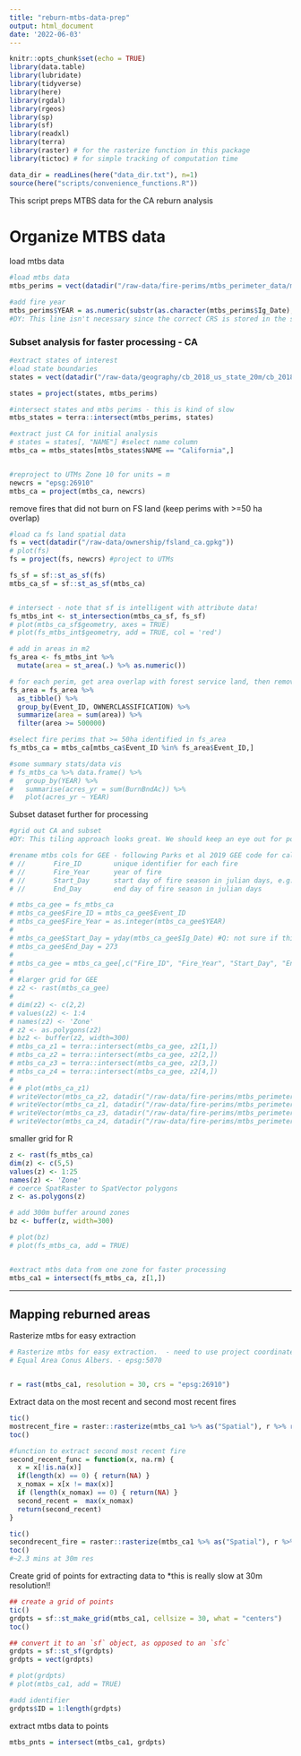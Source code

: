 ```yaml
---
title: "reburn-mtbs-data-prep"
output: html_document
date: '2022-06-03'
---
```


```r
knitr::opts_chunk$set(echo = TRUE)
library(data.table)
library(lubridate)
library(tidyverse)
library(here)
library(rgdal)
library(rgeos)
library(sp)
library(sf)
library(readxl)
library(terra)
library(raster) # for the rasterize function in this package
library(tictoc) # for simple tracking of computation time

data_dir = readLines(here("data_dir.txt"), n=1)
source(here("scripts/convenience_functions.R"))

```

This script preps MTBS data for the CA reburn analysis

# Organize MTBS data

load mtbs data

```r
#load mtbs data
mtbs_perims = vect(datadir("/raw-data/fire-perims/mtbs_perimeter_data/mtbs_perims_DD.shp")) #Mercator (EPSG: 4269)

#add fire year
mtbs_perims$YEAR = as.numeric(substr(as.character(mtbs_perims$Ig_Date), 1,4)) 
#DY: This line isn't necessary since the correct CRS is stored in the shapefile: crs(mtbs_perims) = 'epsg:4269'
```

### Subset analysis for faster processing - CA

```r

#extract states of interest
#load state boundaries
states = vect(datadir("/raw-data/geography/cb_2018_us_state_20m/cb_2018_us_state_20m.shp")) 

states = project(states, mtbs_perims)

#intersect states and mtbs perims - this is kind of slow
mtbs_states = terra::intersect(mtbs_perims, states)

#extract just CA for initial analysis
# states = states[, "NAME"] #select name column
mtbs_ca = mtbs_states[mtbs_states$NAME == "California",]


#reproject to UTMs Zone 10 for units = m
newcrs = "epsg:26910"
mtbs_ca = project(mtbs_ca, newcrs)


```

remove fires that did not burn on FS land (keep perims with >=50 ha overlap)
```r
#load ca fs land spatial data
fs = vect(datadir("/raw-data/ownership/fsland_ca.gpkg")) 
# plot(fs)
fs = project(fs, newcrs) #project to UTMs

fs_sf = sf::st_as_sf(fs)
mtbs_ca_sf = sf::st_as_sf(mtbs_ca)


# intersect - note that sf is intelligent with attribute data!
fs_mtbs_int <- st_intersection(mtbs_ca_sf, fs_sf)
# plot(mtbs_ca_sf$geometry, axes = TRUE)
# plot(fs_mtbs_int$geometry, add = TRUE, col = 'red')

# add in areas in m2
fs_area <- fs_mtbs_int %>% 
  mutate(area = st_area(.) %>% as.numeric())

# for each perim, get area overlap with forest service land, then remove areas with <50 ha overlap
fs_area = fs_area %>% 
  as_tibble() %>% 
  group_by(Event_ID, OWNERCLASSIFICATION) %>% 
  summarize(area = sum(area)) %>%
  filter(area >= 500000)

#select fire perims that >= 50ha identified in fs_area
fs_mtbs_ca = mtbs_ca[mtbs_ca$Event_ID %in% fs_area$Event_ID,]

#some summary stats/data vis
# fs_mtbs_ca %>% data.frame() %>% 
#   group_by(YEAR) %>% 
#   summarise(acres_yr = sum(BurnBndAc)) %>% 
#   plot(acres_yr ~ YEAR)
```



Subset dataset further for processing
```r
#grid out CA and subset
#DY: This tiling approach looks great. We should keep an eye out for possible cases where edge effects might be an issue, and if they exist, add a buffer to the grid.

#rename mtbs cols for GEE - following Parks et al 2019 GEE code for calculating CBI
# //       Fire_ID        unique identifier for each fire
# //       Fire_Year      year of fire
# //       Start_Day      start day of fire season in julian days, e.g. June 15 = 166
# //       End_Day        end day of fire season in julian days

# mtbs_ca_gee = fs_mtbs_ca
# mtbs_ca_gee$Fire_ID = mtbs_ca_gee$Event_ID
# mtbs_ca_gee$Fire_Year = as.integer(mtbs_ca_gee$YEAR)
# 
# mtbs_ca_gee$Start_Day = yday(mtbs_ca_gee$Ig_Date) #Q: not sure if this should be actual start date or average for CA?
# mtbs_ca_gee$End_Day = 273
# 
# mtbs_ca_gee = mtbs_ca_gee[,c("Fire_ID", "Fire_Year", "Start_Day", "End_Day")]
# 
# #larger grid for GEE
# z2 <- rast(mtbs_ca_gee)
# 
# dim(z2) <- c(2,2)
# values(z2) <- 1:4
# names(z2) <- 'Zone'
# z2 <- as.polygons(z2)
# bz2 <- buffer(z2, width=300)
# mtbs_ca_z1 = terra::intersect(mtbs_ca_gee, z2[1,])
# mtbs_ca_z2 = terra::intersect(mtbs_ca_gee, z2[2,])
# mtbs_ca_z3 = terra::intersect(mtbs_ca_gee, z2[3,])
# mtbs_ca_z4 = terra::intersect(mtbs_ca_gee, z2[4,])
# 
# # plot(mtbs_ca_z1)
# writeVector(mtbs_ca_z2, datadir("/raw-data/fire-perims/mtbs_perimeter_data/mtbs_ca_zones_for_GEE/mtbs_ca_z2.shp"))
# writeVector(mtbs_ca_z1, datadir("/raw-data/fire-perims/mtbs_perimeter_data/mtbs_ca_zones_for_GEE/mtbs_ca_z1.shp"))
# writeVector(mtbs_ca_z3, datadir("/raw-data/fire-perims/mtbs_perimeter_data/mtbs_ca_zones_for_GEE/mtbs_ca_z3.shp"))
# writeVector(mtbs_ca_z4, datadir("/raw-data/fire-perims/mtbs_perimeter_data/mtbs_ca_zones_for_GEE/mtbs_ca_z4.shp"))

```

smaller grid for R
```r
z <- rast(fs_mtbs_ca)
dim(z) <- c(5,5)
values(z) <- 1:25
names(z) <- 'Zone'
# coerce SpatRaster to SpatVector polygons
z <- as.polygons(z)

# add 300m buffer around zones
bz <- buffer(z, width=300) 

# plot(bz)
# plot(fs_mtbs_ca, add = TRUE)


#extract mtbs data from one zone for faster processing
mtbs_ca1 = intersect(fs_mtbs_ca, z[1,])


```


----
## Mapping reburned areas


Rasterize mtbs for easy extraction
```r
# Rasterize mtbs for easy extraction.  - need to use project coordinate system - like Albers equal area conical 
# Equal Area Conus Albers. - epsg:5070


r = rast(mtbs_ca1, resolution = 30, crs = "epsg:26910")

```

Extract data on the most recent and second most recent fires
```r

tic()
mostrecent_fire = raster::rasterize(mtbs_ca1 %>% as("Spatial"), r %>% raster(), field="YEAR", fun=max)
toc()

#function to extract second most recent fire 
second_recent_func = function(x, na.rm) {
  x = x[!is.na(x)]
  if(length(x) == 0) { return(NA) }
  x_nomax = x[x != max(x)]
  if (length(x_nomax) == 0) { return(NA) }
  second_recent =  max(x_nomax)
  return(second_recent)
}

tic()
secondrecent_fire = raster::rasterize(mtbs_ca1 %>% as("Spatial"), r %>% raster, field="YEAR", fun=second_recent_func)
toc()
#~2.3 mins at 30m res

```

Create grid of points for extracting data to 
*this is really slow at 30m resolution!!
```r
## create a grid of points
tic()
grdpts = sf::st_make_grid(mtbs_ca1, cellsize = 30, what = "centers")
toc()

## convert it to an `sf` object, as opposed to an `sfc`
grdpts = sf::st_sf(grdpts)
grdpts = vect(grdpts)

# plot(grdpts)
# plot(mtbs_ca1, add = TRUE)

#add identifier
grdpts$ID = 1:length(grdpts)
```

extract mtbs data to points
```r
mtbs_pnts = intersect(mtbs_ca1, grdpts)

```